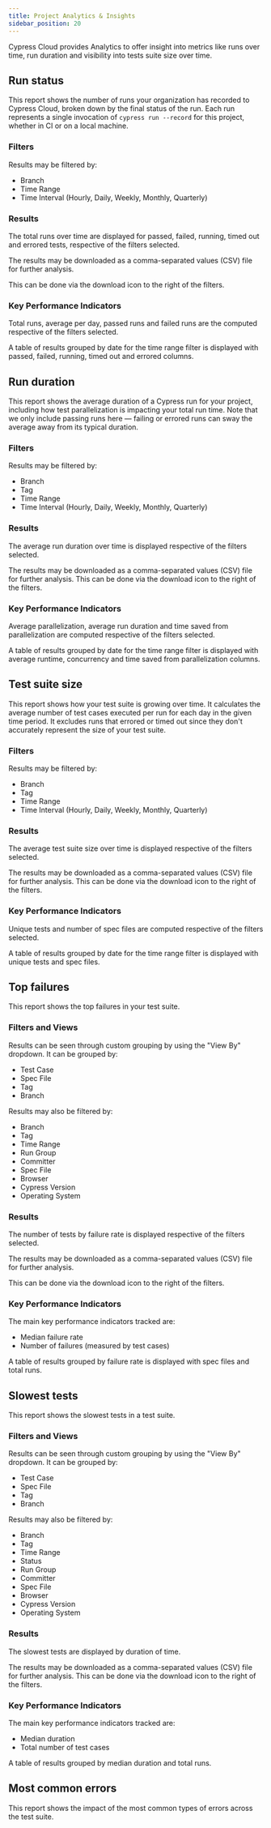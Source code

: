 ```yaml
---
title: Project Analytics & Insights
sidebar_position: 20
---
```


Cypress Cloud provides Analytics to offer insight into metrics like runs over
time, run duration and visibility into tests suite size over time.

<DocsImage
  src="/img/cloud/features/analytics/dashboard-analytics-overview.png"
  alt="Cloud Analytics Screenshot"
/>

## Run status

<DocsImage
  src="/img/cloud/features/analytics/dashboard-analytics-runs-over-time.png"
  alt="Cloud Analytics Runs Over Time Screenshot"
/>

This report shows the number of runs your organization has recorded to Cypress
Cloud, broken down by the final status of the run. Each run represents a single
invocation of `cypress run --record` for this project, whether in CI or on a
local machine.

### Filters

<DocsImage
  src="/img/cloud/features/analytics/dashboard-analytics-runs-over-time-filters.png"
  alt="Cloud Analytics Runs Over Time Filters Screenshot"
/>

Results may be filtered by:

- Branch
- Time Range
- Time Interval (Hourly, Daily, Weekly, Monthly, Quarterly)

### Results

<DocsImage
  src="/img/cloud/features/analytics/dashboard-analytics-runs-over-time-graph.png"
  alt="Cloud Analytics Runs Over Time Graph Screenshot"
/>

The total runs over time are displayed for passed, failed, running, timed out
and errored tests, respective of the filters selected.

The results may be downloaded as a comma-separated values (CSV) file for further
analysis.

This can be done via the download icon to the right of the filters.

### Key Performance Indicators

<DocsImage
  src="/img/cloud/features/analytics/dashboard-analytics-runs-over-time-kpi.png"
  alt="Cloud Analytics Runs Over Time KPI Screenshot"
/>

Total runs, average per day, passed runs and failed runs are the computed
respective of the filters selected.

<DocsImage
  src="/img/cloud/features/analytics/dashboard-analytics-runs-over-time-table.png"
  alt="Cloud Analytics Runs Over Time Table Screenshot"
/>

A table of results grouped by date for the time range filter is displayed with
passed, failed, running, timed out and errored columns.

## Run duration

<DocsImage
  src="/img/cloud/features/analytics/dashboard-analytics-run-duration.png"
  alt="Cloud Analytics Run Duration Screenshot"
/>

This report shows the average duration of a Cypress run for your project,
including how test parallelization is impacting your total run time. Note that
we only include passing runs here — failing or errored runs can sway the average
away from its typical duration.

### Filters

<DocsImage
  src="/img/cloud/features/analytics/dashboard-analytics-run-duration-filters.png"
  alt="Cloud Analytics Run Duration Filters Screenshot"
/>

Results may be filtered by:

- Branch
- Tag
- Time Range
- Time Interval (Hourly, Daily, Weekly, Monthly, Quarterly)

### Results

<DocsImage
  src="/img/cloud/features/analytics/dashboard-analytics-run-duration-graph.png"
  alt="Cloud Analytics Run Duration Graph Screenshot"
/>

The average run duration over time is displayed respective of the filters
selected.

The results may be downloaded as a comma-separated values (CSV) file for further
analysis. This can be done via the download icon to the right of the filters.

### Key Performance Indicators

<DocsImage
  src="/img/cloud/features/analytics/dashboard-analytics-run-duration-kpi.png"
  alt="Cloud Analytics Run Duration KPI Screenshot"
/>

Average parallelization, average run duration and time saved from
parallelization are computed respective of the filters selected.

<DocsImage
  src="/img/cloud/features/analytics/dashboard-analytics-run-duration-table.png"
  alt="Cloud Analytics Run Duration Table Screenshot"
/>

A table of results grouped by date for the time range filter is displayed with
average runtime, concurrency and time saved from parallelization columns.

## Test suite size

<DocsImage
  src="/img/cloud/features/analytics/dashboard-analytics-test-suite-size.png"
  alt="Cloud Analytics Test Suite Size Screenshot"
/>

This report shows how your test suite is growing over time. It calculates the
average number of test cases executed per run for each day in the given time
period. It excludes runs that errored or timed out since they don't accurately
represent the size of your test suite.

### Filters

<DocsImage
  src="/img/cloud/features/analytics/dashboard-analytics-test-suite-size-filters.png"
  alt="Cloud Analytics Test Suite Size Filters Screenshot"
/>

Results may be filtered by:

- Branch
- Tag
- Time Range
- Time Interval (Hourly, Daily, Weekly, Monthly, Quarterly)

### Results

<DocsImage
  src="/img/cloud/features/analytics/dashboard-analytics-test-suite-size-graph.png"
  alt="Cloud Analytics Test Suite Size Graph Screenshot"
/>

The average test suite size over time is displayed respective of the filters
selected.

The results may be downloaded as a comma-separated values (CSV) file for further
analysis. This can be done via the download icon to the right of the filters.

### Key Performance Indicators

<DocsImage
  src="/img/cloud/features/analytics/dashboard-analytics-test-suite-size-kpi.png"
  alt="Cloud Analytics Test Suite Size KPI Screenshot"
/>

Unique tests and number of spec files are computed respective of the filters
selected.

<DocsImage
  src="/img/cloud/features/analytics/dashboard-analytics-test-suite-size-table.png"
  alt="Cloud Analytics Test Suite Size Table Screenshot"
/>

A table of results grouped by date for the time range filter is displayed with
unique tests and spec files.

## Top failures

<DocsImage
  src="/img/cloud/features/analytics/dashboard-analytics-top-failures.png"
  alt="Cloud Analytics Top Failures Screenshot"
/>

This report shows the top failures in your test suite.

### Filters and Views

<DocsImage
  src="/img/cloud/features/analytics/dashboard-analytics-top-failures-filters.png"
  alt="Cloud Analytics Top Failures Filters Screenshot"
/>

Results can be seen through custom grouping by using the "View By" dropdown. It
can be grouped by:

- Test Case
- Spec File
- Tag
- Branch

Results may also be filtered by:

- Branch
- Tag
- Time Range
- Run Group
- Committer
- Spec File
- Browser
- Cypress Version
- Operating System

### Results

<DocsImage
  src="/img/cloud/features/analytics/dashboard-analytics-top-failures-graph.png"
  alt="Cloud Analytics Top Failures Graph Screenshot"
/>

The number of tests by failure rate is displayed respective of the filters
selected.

The results may be downloaded as a comma-separated values (CSV) file for further
analysis.

This can be done via the download icon to the right of the filters.

### Key Performance Indicators

<DocsImage
  src="/img/cloud/features/analytics/dashboard-analytics-top-failures-kpi.png"
  alt="Cloud Analytics Top Failures KPI Screenshot"
/>

The main key performance indicators tracked are:

- Median failure rate
- Number of failures (measured by test cases)

<DocsImage
  src="/img/cloud/features/analytics/dashboard-analytics-top-failures-table.png"
  alt="Cloud Analytics Top Failures Table Screenshot"
/>

A table of results grouped by failure rate is displayed with spec files and
total runs.

## Slowest tests

<DocsImage
  src="/img/cloud/features/analytics/dashboard-analytics-slowest-tests.png"
  alt="Cloud Analytics Slowest Tests Screenshot"
/>

This report shows the slowest tests in a test suite.

### Filters and Views

<DocsImage
  src="/img/cloud/features/analytics/dashboard-analytics-slowest-tests-filters.png"
  alt="Cloud Analytics Slowest Tests Filters Screenshot"
/>

Results can be seen through custom grouping by using the "View By" dropdown. It
can be grouped by:

- Test Case
- Spec File
- Tag
- Branch

Results may also be filtered by:

- Branch
- Tag
- Time Range
- Status
- Run Group
- Committer
- Spec File
- Browser
- Cypress Version
- Operating System

### Results

<DocsImage
  src="/img/cloud/features/analytics/dashboard-analytics-slowest-tests-graph.png"
  alt="Cloud Analytics Slowest Tests Graph Screenshot"
/>

The slowest tests are displayed by duration of time.

The results may be downloaded as a comma-separated values (CSV) file for further
analysis. This can be done via the download icon to the right of the filters.

### Key Performance Indicators

<DocsImage
  src="/img/cloud/features/analytics/dashboard-analytics-slowest-tests-kpi.png"
  alt="Cloud Analytics Slowest Tests KPI Screenshot"
/>

The main key performance indicators tracked are:

- Median duration
- Total number of test cases

<DocsImage
  src="/img/cloud/features/analytics/dashboard-analytics-slowest-tests-table.png"
  alt="Cloud Analytics Slowest Tests Table Screenshot"
/>

A table of results grouped by median duration and total runs.

## Most common errors

This report shows the impact of the most common types of errors across the test
suite.

<DocsImage
  src="/img/cloud/features/analytics/dashboard-analytics-common-errors.png"
  alt="Cloud Analytics Slowest Tests Table Screenshot"
/>
